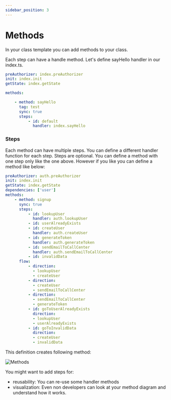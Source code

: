 ```yaml
---
sidebar_position: 3
---
```


# Methods

In your class template you can add methods to your class.

Each step can have a handle method. Let's define sayHello handler in our index.ts.

```yaml
preAuthorizer: index.preAuthorizer
init: index.init
getState: index.getState

methods:

    - method: sayHello
      tag: test
      sync: true
      steps:
          - id: default
            handler: index.sayHello
```

### Steps

Each method can have multiple steps. You can define a different handler function for each step. Steps are optional. You can define a method with one step only like the one above. However if you like you can define a method like below:

```yaml
preAuthorizer: auth.preAuthorizer
init: index.init
getState: index.getState
dependencies: ['user']
methods:
    - method: signup
      sync: true
      steps:
          - id: lookupUser
            handler: auth.lookupUser
          - id: userAlreadyExists
          - id: createUser
            handler: auth.createUser
          - id: generateToken
            handler: auth.generateToken
          - id: sendEmailToCallCenter
            handler: auth.sendEmailToCallCenter
          - id: invalidData
      flow:
          - direction:
            - lookupUser
            - createUser
          - direction:
            - createUser
            - sendEmailToCallCenter
          - direction:
            - sendEmailToCallCenter
            - generateToken
          - id: goToUserAlreadyExists
            direction:
            - lookupUser
            - userAlreadyExists
          - id: goToInvalidData
            direction:
            - createUser
            - invalidData
```

This definition creates following method:

![Methods](/img/method_with_steps.png)

You might want to add steps for:

- reusability: You can re-use some handler methods
- visualization: Even non developers can look at your method diagram and understand how it works.